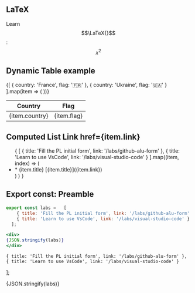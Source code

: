 
## LaTeX

Learn $$\LaTeX{}$$: $$x^2$$

## Dynamic Table example

<table>
<thead>
<tr><th>Country</th><th>Flag</th></tr>
</thead>
<tbody>
{[
{ country: 'France', flag: '🇫🇷' },
{ country: 'Ukraine', flag: '🇺🇦' }
].map(item => (
<tr key={item.country}><td>{item.country}</td><td>{item.flag}</td></tr>
))}
</tbody>
</table>
    

## Computed List Link href=\{item.link\} 

<ul>
{
  [
    { title: 'Fill the PL initial form', link: '/labs/github-alu-form' },
    { title: 'Learn to use VsCode', link: '/labs/visual-studio-code' }
  ].map((item, index) => (
    <li key={item.link}>* <Link href={item.link} className={styles.cta}>{item.title}</Link> [{item.title}]({item.link})</li>)
  )
}
</ul>

## Export const: Preamble

```jsx
export const labs =   [
    { title: 'Fill the PL initial form', link: '/labs/github-alu-form' },
    { title: 'Learn to use VsCode', link: '/labs/visual-studio-code' }
  ];

<div>
{JSON.stringify(labs)}
</div>
```

    { title: 'Fill the PL initial form', link: '/labs/github-alu-form' },
    { title: 'Learn to use VsCode', link: '/labs/visual-studio-code' }
  ];

<div>
{JSON.stringify(labs)}
</div>
